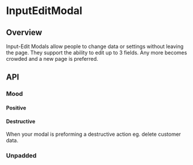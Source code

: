 
<Meta of={InputEditModalStories} />

# InputEditModal

<ResourceLinks
  sourceCode="https://github.com/cultureamp/kaizen-design-system/tree/main/packages/components/src/Modal/InputEditModal"
  figma="https://www.figma.com/file/ZRfnoNUXbGZv4eVWLbF4Az/%EF%B8%8F%F0%9F%96%BC%EF%B8%8F-Component-Gallery?node-id=9%3A39910&t=P1w10jr2cpPuaayw-1"
  designGuidelines="https://cultureamp.atlassian.net/wiki/spaces/DesignSystem/pages/3082093114/Modal#Input-Edit-Modal"
  className="!mb-8"
/>

<KAIOInstallation exportNames="InputEditModal" />

## Overview

Input-Edit Modals allow people to change data or settings without leaving the page.
They support the ability to edit up to 3 fields. Any more becomes crowded and a new page is preferred.

<Canvas of={InputEditModalStories.Playground} />
<Controls of={InputEditModalStories.Playground} />

## API

### Mood

#### Positive

<Canvas of={InputEditModalStories.Positive} />

#### Destructive
When your modal is preforming a destructive action eg. delete customer data.

<Canvas of={InputEditModalStories.Destructive} />

### Unpadded

<Canvas of={InputEditModalStories.Unpadded} />
